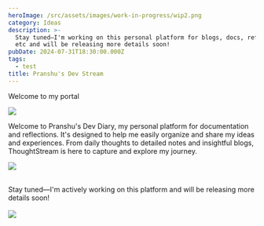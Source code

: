 ```yaml
---
heroImage: /src/assets/images/work-in-progress/wip2.png
category: Ideas
description: >-
  Stay tuned—I'm working on this personal platform for blogs, docs, reflections
  etc and will be releasing more details soon!
pubDate: 2024-07-31T18:30:00.000Z
tags:
  - test
title: Pranshu's Dev Stream
---
```


Welcome to my portal

![](/src/assets/images/work-in-progress/wip2.png)

Welcome to Pranshu's Dev Diary, my personal platform for documentation and reflections. It's designed to help me easily organize and share my ideas and experiences. From daily thoughts to detailed notes and insightful blogs, ThoughtStream is here to capture and explore my journey.

![](../../assets/images/work-in-progress/wip3.jpeg)

\
Stay tuned—I'm actively working on this platform and will be releasing more details soon!\
\
![](../../assets/images/work-in-progress/wip3.png)
